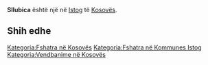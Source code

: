 {{Fshat në 
 | Emri                = Sllubica
 | EmriAlt                = 
 | NAME_SHORT_FORM=      
 | NAME_GENERIC=      
 | NAME_SORT_NAME_RO=      SLLUBICA
 | FULL_NAME_RO = Sllubica
 | FULL_NAME_ND_RO=Sllubica
 | SORT_NAME_RG=SLLUBICA
 | FULL_NAME_RG=Sllubica
 | FULL_NAME_ND_RG=Sllubica
 | SRP_NAME_SHORT_FORM=      
 | SRP_NAME_GENERIC=      
 | SRP_NAME_SORT_NAME_RO=      
 | SRP_FULL_NAME_RO = 
 | SRP_FULL_NAME_ND_RO=
 | SRP_SORT_NAME_RG=
 | SRP_FULL_NAME_RG=
 | SRP_FULL_NAME_ND_RG=
 | Emri (Rasa dhanore) = 
 | Figura              = 
 | Shteti              = Kosovo
 | Komuna              = Istog
 | Kodi postar         = 
 | Sipërfaqja          = 

 | Popullsia           = 

 | Regj. i popullsisë  = 
 | Dend. e popullsisë  = 
 | Faqja zyrtare       = 
 <!--- Koordinatat ----> 
 | Gjerësia            = 42.385556
 | Gjatësia            = 21.601389
 | Lartësia            = 
}}
'''Sllubica''' është një [[]] në [[Istog]] të [[Kosovës]].

<!-- == Gjeografia == -->
<!-- == Historia == -->
<!-- == Demografia == -->
== Shih edhe ==
{{Komuna Istog}}
{{Kosovo-Administrata-Cung}}

[[Kategoria:Fshatra në Kosovës]]
[[Kategoria:Fshatra në Kommunes Istog]]
[[Kategoria:Vendbanime në Kosovës]]